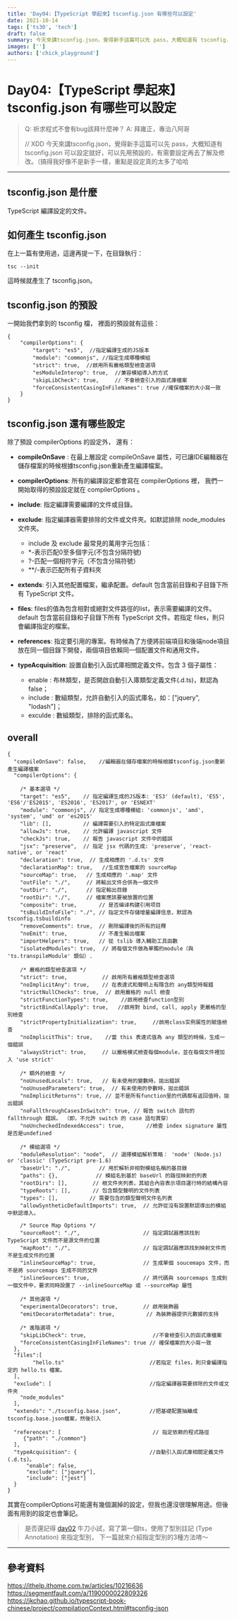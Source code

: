 ```yaml
---
title: 'Day04:【TypeScript 學起來】tsconfig.json 有哪些可以設定'
date: 2021-10-14
tags: ['ts30', 'tech']
draft: false
summary: 今天來講tsconfig.json，覺得新手這篇可以先 pass，大概知道有 tsconfig.json 可以設定就好，可以先用預設的，有需要設定再去了解及修改。（搞得我好像不是新手一樣，重點是設定真的太多了哈哈
images: ['']
authors: ['chick_playground']
---
```


# Day04:【TypeScript 學起來】tsconfig.json 有哪些可以設定

> Q: 祈求程式不會有bug該拜什麼神？
> A: 拜雍正，專治八阿哥
>
> // XDD 今天來講tsconfig.json，覺得新手這篇可以先 pass，大概知道有 tsconfig.json 可以設定就好，可以先用預設的，有需要設定再去了解及修改。（搞得我好像不是新手一樣，重點是設定真的太多了哈哈

---

## tsconfig.json 是什麼

TypeScript 編譯設定的文件。

## 如何產生 tsconfig.json

在上一篇有使用過，這邊再提一下，在目錄執行：

```
tsc --init
```

這時候就產生了 tsconfig.json。

## tsconfig.json 的預設

一開始我們拿到的 tsconfig 檔， 裡面的預設就有這些：

```json=
{
    "compilerOptions": {
        "target": "es5",  //指定編譯生成的JS版本
        "module": "commonjs", //指定生成哪種模組
        "strict": true,  //啟用所有嚴格類型檢查選項
        "esModuleInterop": true,  //兼容模組導入的方式
        "skipLibCheck": true,     // 不會檢查引入的函式庫檔案
        "forceConsistentCasingInFileNames": true //確保檔案的大小寫一致
    }
}
```

## tsconfig.json 還有哪些設定

除了預設 compilerOptions 的設定外， 還有：

- **compileOnSave** : 在最上層設定 compileOnSave 屬性，可已讓IDE編輯器在儲存檔案的時候根據tsconfig.json重新產生編譯檔案。

- **compilerOptions**: 所有的編譯設定都會寫在 compilerOptions 裡， 我們一開始取得的預設設定就在 compilerOptions 。

- **include**: 指定編譯需要編譯的文件或目錄。
- **exclude**: 指定編譯器需要排除的文件或文件夾。如默認排除 node_modules 文件夾。

  - include 及 exclude 最常見的萬用字元包括：
  - \*-表示匹配0至多個字元(不包含分隔符號)
  - ?-匹配一個相符字元（不包含分隔符號）
  - \*\*/-表示匹配所有子資料夾

- **extends**: 引入其他配置檔案，繼承配置。default 包含當前目錄和子目錄下所有 TypeScript 文件。

- **files**: files的值為包含相對或絕對文件路徑的list，表示需要編譯的文件。default 包含當前目錄和子目錄下所有 TypeScript 文件。若指定 files，則只會編譯指定的檔案。

- **references**: 指定要引用的專案。有時候為了方便將前端項目和後端node項目放在同一個目錄下開發，兩個項目依賴同一個配置文件和通用文件。

- **typeAcquisition**: 設置自動引入函式庫相關定義文件。包含 3 個子屬性：
  - enable : 布林類型，是否開啟自動引入庫類型定義文件(.d.ts)，默認為 false；
  - include : 數組類型，允許自動引入的函式庫名，如：["jquery", "lodash"]；
  - exculde : 數組類型，排除的函式庫名。

## overall

```json=
{
  "compileOnSave": false,    //編輯器在儲存檔案的時候根據tsconfig.json重新產生編譯檔案
  "compilerOptions": {

    /* 基本選項 */
    "target": "es5",    // 指定編譯生成的JS版本: 'ES3' (default), 'ES5', 'ES6'/'ES2015', 'ES2016', 'ES2017', or 'ESNEXT'
    "module": "commonjs", // 指定生成哪種模組: 'commonjs', 'amd', 'system', 'umd' or 'es2015'
    "lib": [],          // 編譯需要引入的特定函式庫檔案
    "allowJs": true,    // 允許編譯 javascript 文件
    "checkJs": true,    // 報告 javascript 文件中的錯誤
    "jsx": "preserve",  // 指定 jsx 代碼的生成: 'preserve', 'react-native', or 'react'
    "declaration": true,  // 生成相應的 '.d.ts' 文件
    "declarationMap": true,   //生成宣告檔案的 sourceMap
    "sourceMap": true,   // 生成相應的 '.map' 文件
    "outFile": "./",     // 將輸出文件合併為一個文件
    "outDir": "./",      // 指定輸出目錄
    "rootDir": "./",     // 檔案應該要被放置的位置
    "composite": true,       // 是否编译构建引用项目
    "tsBuildInfoFile": "./", // 指定文件存儲增量編譯信息，默認為 tsconfig.tsbuildinfo
    "removeComments": true,  // 刪除編譯後的所有的註釋
    "noEmit": true,          // 不產生輸出檔案
    "importHelpers": true,   // 從 tslib 導入輔助工具函數
    "isolatedModules": true,  // 將每個文件做為單獨的module（與 'ts.transpileModule' 類似）.

    /* 嚴格的類型檢查選項 */
    "strict": true,           // 啟用所有嚴格類型檢查選項
    "noImplicitAny": true,    // 在表達式和聲明上有隱含的 any類型時報錯
    "strictNullChecks": true,  // 啟用嚴格的 null 檢查
    "strictFunctionTypes": true,    //啟用檢查function型別
    "strictBindCallApply": true,   //啟用對 bind, call, apply 更嚴格的型別檢查
    "strictPropertyInitialization": true,     //啟用class实例属性的賦值檢查
    "noImplicitThis": true,    //當 this 表達式值為 any 類型的時候，生成一個錯誤
    "alwaysStrict": true,     // 以嚴格模式檢查每個module，並在每個文件裡加入 'use strict'

    /* 額外的檢查 */
    "noUnusedLocals": true,   // 有未使用的變數時，拋出錯誤
    "noUnusedParameters": true,  // 有未使用的參數時，拋出錯誤
    "noImplicitReturns": true, // 並不是所有function里的代碼都有返回值時，拋出錯誤
    "noFallthroughCasesInSwitch": true, // 報告 switch 語句的 fallthrough 錯誤。 （即，不允許 switch 的 case 語句貫穿）
    "noUncheckedIndexedAccess": true,       //檢查 index signature 屬性是否是undefined

    /* 模組選項 */
    "moduleResolution": "node",  // 選擇模組解析策略： 'node' (Node.js) or 'classic' (TypeScript pre-1.6)
    "baseUrl": "./",         // 用於解析非相對模組名稱的基目錄
    "paths": {},            // 模組名到基於 baseUrl 的路徑映射的列表
    "rootDirs": [],        // 根文件夾列表，其組合內容表示項目運行時的結構內容
    "typeRoots": [],       // 包含類型聲明的文件列表
    "types": [],          // 需要包含的類型聲明文件名列表
    "allowSyntheticDefaultImports": true,  // 允許從沒有設置默認導出的模組中默認導入。

    /* Source Map Options */
    "sourceRoot": "./",                    // 指定調試器應該找到 TypeScript 文件而不是源文件的位置
    "mapRoot": "./",                       // 指定調試器應該找到映射文件而不是生成文件的位置
    "inlineSourceMap": true,               // 生成單個 soucemaps 文件，而不是將 sourcemaps 生成不同的文件
    "inlineSources": true,                 // 將代碼與 sourcemaps 生成到一個文件中，要求同時設置了 --inlineSourceMap 或 --sourceMap 屬性

    /* 其他選項 */
    "experimentalDecorators": true,        // 啟用裝飾器
    "emitDecoratorMetadata": true,          // 為裝飾器提供元數據的支持

    /* 進階選項 */
    "skipLibCheck": true,                     //不會檢查引入的函式庫檔案
    "forceConsistentCasingInFileNames": true // 確保檔案的大小寫一致
  },
  "files":[
        "hello.ts"                           //若指定 files，則只會編譯指定的 hello.ts 檔案。
  ],
  "exclude": [                               //指定編譯器需要排除的文件或文件夾
    "node_modules"
  ],
  "extends": "./tsconfig.base.json",         //把基礎配置抽離成tsconfig.base.json檔案，然後引入

  "references": [                             // 指定依赖的程式路徑
     {"path": "./common"}
  ],
  "typeAcquisition": {                       //自動引入函式庫相關定義文件(.d.ts)。
      "enable": false,
      "exclude": ["jquery"],
      "include": ["jest"]
  }
}
```

其實在compilerOptions可能還有幾個漏掉的設定，但我也還沒很理解用途。但後面有用到的設定也會筆記。

> 是否還記得 [day02](https://ithelp.ithome.com.tw/articles/10263280) 牛刀小試，寫了第一個ts，使用了型別註記 (Type Annotation) 來指定型別， 下一篇就來介紹指定型別的3種方法唷～

---

## 參考資料

https://ithelp.ithome.com.tw/articles/10216636
https://segmentfault.com/a/1190000022809326
https://jkchao.github.io/typescript-book-chinese/project/compilationContext.html#tsconfig-json
